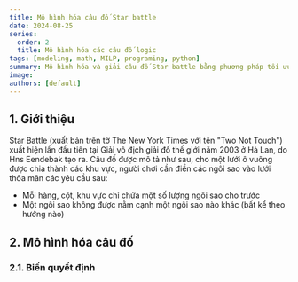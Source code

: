```yaml
---
title: Mô hình hóa câu đố Star battle
date: 2024-08-25
series:
  order: 2
  title: Mô hình hóa các câu đố logic
tags: [modeling, math, MILP, programing, python]
summary: Mô hình hóa và giải câu đố Star battle bằng phương pháp tối ưu tuyến tính hỗn hợp nguyên.
image:
authors: [default]
---
```



## 1. Giới thiệu

Star Battle (xuất bản trên tờ The New York Times với tên "Two Not Touch")
xuất hiện lần đầu tiên tại Giải vô địch giải đố thế giới năm 2003 ở Hà Lan,
do Hns Eendebak tạo ra. Câu đố được mô tả như sau, cho một lưới ô vuông được
chia thành các khu vực, người chơi cần điền các ngôi sao vào lưới thỏa mãn các
yêu cầu sau:
- Mỗi hàng, cột, khu vực chỉ chứa một số lượng ngôi sao cho trước
- Một ngôi sao không được nằm cạnh một ngôi sao nào khác (bất kể theo hướng nào)

## 2. Mô hình hóa câu đố

### 2.1. Biến quyết định
